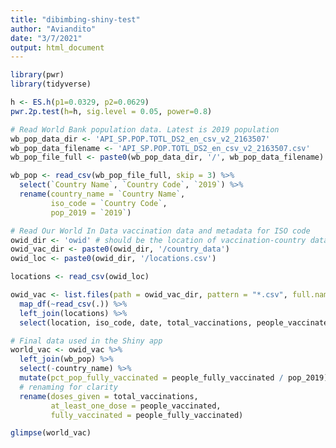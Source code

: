 ```yaml
---
title: "dibimbing-shiny-test"
author: "Aviandito"
date: "3/7/2021"
output: html_document
---
```


```r
library(pwr)
library(tidyverse)
```

```r
h <- ES.h(p1=0.0329, p2=0.0629)
pwr.2p.test(h=h, sig.level = 0.05, power=0.8)
```

```r
# Read World Bank population data. Latest is 2019 population
wb_pop_data_dir <- 'API_SP.POP.TOTL_DS2_en_csv_v2_2163507'
wb_pop_data_filename <- 'API_SP.POP.TOTL_DS2_en_csv_v2_2163507.csv'
wb_pop_file_full <- paste0(wb_pop_data_dir, '/', wb_pop_data_filename) 

wb_pop <- read_csv(wb_pop_file_full, skip = 3) %>%
  select(`Country Name`, `Country Code`, `2019`) %>%
  rename(country_name = `Country Name`,
         iso_code = `Country Code`,
         pop_2019 = `2019`)

# Read Our World In Data vaccination data and metadata for ISO code
owid_dir <- 'owid' # should be the location of vaccination-country data data set from OWID repository
owid_vac_dir <- paste0(owid_dir, '/country_data')
owid_loc <- paste0(owid_dir, '/locations.csv')

locations <- read_csv(owid_loc)

owid_vac <- list.files(path = owid_vac_dir, pattern = "*.csv", full.names = TRUE) %>% 
  map_df(~read_csv(.)) %>%
  left_join(locations) %>%
  select(location, iso_code, date, total_vaccinations, people_vaccinated, people_fully_vaccinated)

# Final data used in the Shiny app
world_vac <- owid_vac %>%
  left_join(wb_pop) %>%
  select(-country_name) %>%
  mutate(pct_pop_fully_vaccinated = people_fully_vaccinated / pop_2019) %>%
  # renaming for clarity
  rename(doses_given = total_vaccinations,
         at_least_one_dose = people_vaccinated,
         fully_vaccinated = people_fully_vaccinated)

glimpse(world_vac)
```